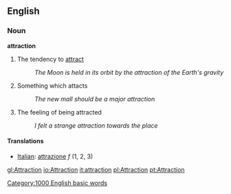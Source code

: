 ==English==

===Noun===
'''attraction'''

# The tendency to [[attract]]
#: ''The Moon is held in its orbit by the attraction of the Earth's gravity''
# Something which attacts
#: ''The new mall should be a major attraction''
# The feeling of being attracted
#: ''I felt a strange attraction towards the place''


====Translations====

*[[Italian]]: [[attrazione]] ''f'' (1, 2, 3)

[[Category:1000 English basic words]]

[[gl:Attraction]]
[[io:Attraction]]
[[it:attraction]]
[[pl:Attraction]]
[[pt:Attraction]]